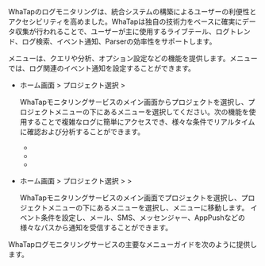 WhaTapのログモニタリングは、統合システムの構築によるユーザーの利便性とアクセシビリティを高めました。WhaTapは独自の技術力をベースに確実にデータ収集が行われることで、ユーザーが主に使用するライブテール、ログトレンド、ログ検索、イベント通知、Parserの効率性をサポートします。 

<Cmdname sid="side_log" className="uitext" />メニューは、クエリや分析、オプション設定などの機能を提供します。<Cmdname sid="side_eventSetting" className="uitext" />メニューでは、ログ関連のイベント通知を設定することができます。

- ホーム画面 &gt; プロジェクト選択 &gt; <Cmdname sid="side_log" className="uitext" />

  WhaTapモニタリングサービスのメイン画面からプロジェクトを選択し、プロジェクトメニューの下にある<Cmdname sid="side_log" className="uitext" />メニューを選択してください。次の機能を使用することで複雑なログに簡単にアクセスでき、様々な条件でリアルタイムに確認および分析することができます。

  - <Cmdname sid="side_logTail" className="uitext" />
  - <Cmdname sid="side_logExplorer" className="uitext" />
  - <Cmdname sid="side_logSearch" className="uitext" />
- ホーム画面 &gt; プロジェクト選択 &gt; <Cmdname sid="side_event" className="uitext" /> &gt; <Cmdname sid="side_eventSetting" className="uitext" />

  WhaTapモニタリングサービスのメイン画面でプロジェクトを選択し、プロジェクトメニューの下にある<Cmdname sid="side_event" className="uitext" />メニューを選択し、<Cmdname sid="side_eventSetting" className="uitext" />メニューに移動します。 イベント条件を設定し、メール、SMS、メッセンジャー、AppPushなどの様々なパスから通知を受信することができます。

WhaTapログモニタリングサービスの主要なメニューガイドを次のように提供します。


<DocCardList/>
